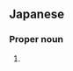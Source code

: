==Japanese==
{{ja-kanjitab|まさ|ひと}}

===Proper noun===
{{ja-pos|proper|まさひと}}

# {{given name|male|lang=ja|sort=まさひと}}